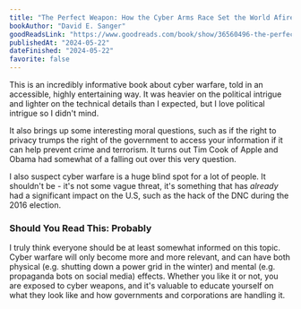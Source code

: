 ```yaml
---
title: "The Perfect Weapon: How the Cyber Arms Race Set the World Afire"
bookAuthor: "David E. Sanger"
goodReadsLink: "https://www.goodreads.com/book/show/36560496-the-perfect-weapon"
publishedAt: "2024-05-22"
dateFinished: "2024-05-22"
favorite: false
---
```


This is an incredibly informative book about cyber warfare, told in an accessible, highly entertaining way. It was heavier on the political intrigue and lighter on the technical details than I expected, but I love political intrigue so I didn't mind. 

It also brings up some interesting moral questions, such as if the right to privacy trumps the right of the government to access your information if it can help prevent crime and terrorism. It turns out Tim Cook of Apple and Obama had somewhat of a falling out over this very question. 

I also suspect cyber warfare is a huge blind spot for a lot of people. It shouldn't be - it's not some vague threat, it's something that has *already* had a significant impact on the U.S, such as the hack of the DNC during the 2016 election.

### Should You Read This: Probably
I truly think everyone should be at least somewhat informed on this topic. Cyber warfare will only become more and more relevant, and can have both physical (e.g. shutting down a power grid in the winter) and mental (e.g. propaganda bots on social media) effects. Whether you like it or not, you are exposed to cyber weapons, and it's valuable to educate yourself on what they look like and how governments and corporations are handling it. 
